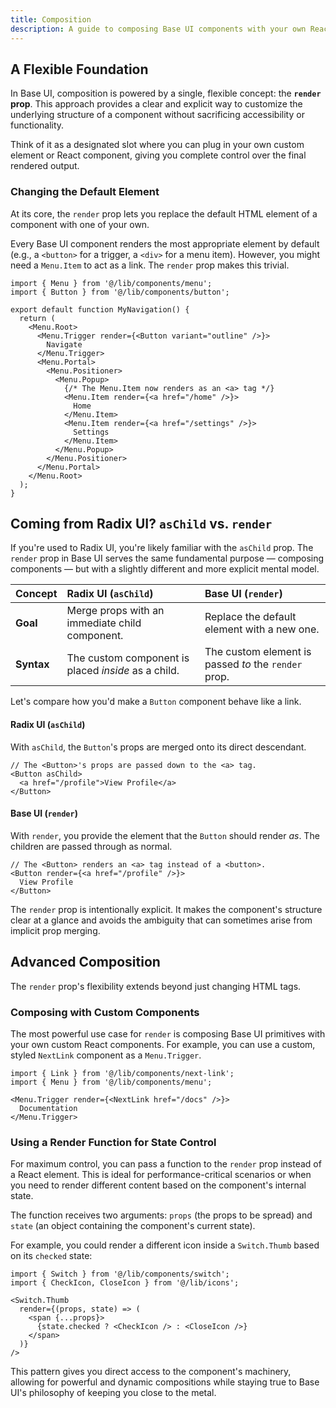 ```yaml
---
title: Composition
description: A guide to composing Base UI components with your own React components and elements.
---
```


## A Flexible Foundation

In Base UI, composition is powered by a single, flexible concept: the **`render` prop**. This approach provides a clear and explicit way to customize the underlying structure of a component without sacrificing accessibility or functionality.

Think of it as a designated slot where you can plug in your own custom element or React component, giving you complete control over the final rendered output.

### Changing the Default Element

At its core, the `render` prop lets you replace the default HTML element of a component with one of your own.

Every Base UI component renders the most appropriate element by default (e.g., a `<button>` for a trigger, a `<div>` for a menu item). However, you might need a `Menu.Item` to act as a link. The `render` prop makes this trivial.

```tsx title="components/my-navigation.tsx"
import { Menu } from '@/lib/components/menu';
import { Button } from '@/lib/components/button';

export default function MyNavigation() {
  return (
    <Menu.Root>
      <Menu.Trigger render={<Button variant="outline" />}>
        Navigate
      </Menu.Trigger>
      <Menu.Portal>
        <Menu.Positioner>
          <Menu.Popup>
            {/* The Menu.Item now renders as an <a> tag */}
            <Menu.Item render={<a href="/home" />}>
              Home
            </Menu.Item>
            <Menu.Item render={<a href="/settings" />}>
              Settings
            </Menu.Item>
          </Menu.Popup>
        </Menu.Positioner>
      </Menu.Portal>
    </Menu.Root>
  );
}
```

## Coming from Radix UI? `asChild` vs. `render`

If you're used to Radix UI, you're likely familiar with the `asChild` prop. The `render` prop in Base UI serves the same fundamental purpose — composing components — but with a slightly different and more explicit mental model.

| Concept | Radix UI (`asChild`) | Base UI (`render`) |
| :--- | :--- | :--- |
| **Goal** | Merge props with an immediate child component. | Replace the default element with a new one. |
| **Syntax** | The custom component is placed *inside* as a child. | The custom element is passed *to* the `render` prop. |

Let's compare how you'd make a `Button` component behave like a link.

#### Radix UI (`asChild`)

With `asChild`, the `Button`'s props are merged onto its direct descendant.

```tsx title="Radix UI Example"
// The <Button>'s props are passed down to the <a> tag.
<Button asChild>
  <a href="/profile">View Profile</a>
</Button>
```

#### Base UI (`render`)

With `render`, you provide the element that the `Button` should render *as*. The children are passed through as normal.

```tsx title="Base UI Example"
// The <Button> renders an <a> tag instead of a <button>.
<Button render={<a href="/profile" />}>
  View Profile
</Button>
```

The `render` prop is intentionally explicit. It makes the component's structure clear at a glance and avoids the ambiguity that can sometimes arise from implicit prop merging.

## Advanced Composition

The `render` prop's flexibility extends beyond just changing HTML tags.

### Composing with Custom Components

The most powerful use case for `render` is composing Base UI primitives with your own custom React components. For example, you can use a custom, styled `NextLink` component as a `Menu.Trigger`.

```tsx title="components/MyComponent.tsx"
import { Link } from '@/lib/components/next-link';
import { Menu } from '@/lib/components/menu';

<Menu.Trigger render={<NextLink href="/docs" />}>
  Documentation
</Menu.Trigger>
```

### Using a Render Function for State Control

For maximum control, you can pass a function to the `render` prop instead of a React element. This is ideal for performance-critical scenarios or when you need to render different content based on the component's internal state.

The function receives two arguments: `props` (the props to be spread) and `state` (an object containing the component's current state).

For example, you could render a different icon inside a `Switch.Thumb` based on its `checked` state:

```tsx title="components/my-switch.tsx"
import { Switch } from '@/lib/components/switch';
import { CheckIcon, CloseIcon } from '@/lib/icons';

<Switch.Thumb
  render={(props, state) => (
    <span {...props}>
      {state.checked ? <CheckIcon /> : <CloseIcon />}
    </span>
  )}
/>
```

This pattern gives you direct access to the component's machinery, allowing for powerful and dynamic compositions while staying true to Base UI's philosophy of keeping you close to the metal.